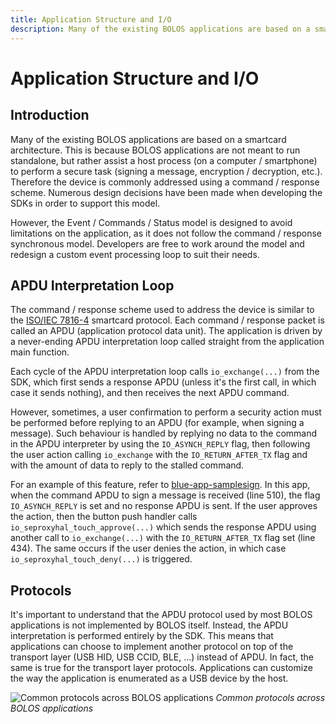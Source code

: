 ---
title: Application Structure and I/O
description: Many of the existing BOLOS applications are based on a smartcard architecture. This is because BOLOS applications are not meant to run standalone, but rather assist a host process. Therefore the device is commonly addressed using a command / response scheme.
---

# Application Structure and I/O

## Introduction

Many of the existing BOLOS applications are based on a smartcard architecture. This is because BOLOS applications are not meant to run standalone, but rather assist a host process (on a computer / smartphone) to perform a secure task (signing a message, encryption / decryption, etc.). Therefore the device is commonly addressed using a command / response scheme. Numerous design decisions have been made when developing the SDKs in order to support this model.

However, the Event / Commands / Status model is designed to avoid limitations on the application, as it does not follow the command / response synchronous model. Developers are free to work around the model and redesign a custom event processing loop to suit their needs.

## APDU Interpretation Loop

The command / response scheme used to address the device is similar to the [ISO/IEC 7816-4](https://en.wikipedia.org/wiki/Smart_card_application_protocol_data_unit) smartcard protocol. Each command / response packet is called an APDU (application protocol data unit). The application is driven by a never-ending APDU interpretation loop called straight from the application main function.

Each cycle of the APDU interpretation loop calls `io_exchange(...)` from the SDK, which first sends a response APDU (unless it's the first call, in which case it sends nothing), and then receives the next APDU command.

However, sometimes, a user confirmation to perform a security action must be performed before replying to an APDU (for example, when signing a message). Such behaviour is handled by replying no data to the command in the APDU interpreter by using the `IO_ASYNCH_REPLY` flag, then following the user action calling `io_exchange` with the `IO_RETURN_AFTER_TX` flag and with the amount of data to reply to the stalled command.

For an example of this feature, refer to [blue-app-samplesign](https://github.com/LedgerHQ/blue-sample-apps/blob/2fb0f8f68ef68bbecd601cf476e532177288a0fa/blue-app-samplesign/src/main.c). In this app, when the command APDU to sign a message is received (line 510), the flag `IO_ASYNCH_REPLY` is set and no response APDU is sent. If the user approves the action, then the button push handler calls `io_seproxyhal_touch_approve(...)` which sends the response APDU using another call to `io_exchange(...)` with the `IO_RETURN_AFTER_TX` flag set (line 434). The same occurs if the user denies the action, in which case `io_seproxyhal_touch_deny(...)` is triggered.

## Protocols

It's important to understand that the APDU protocol used by most BOLOS applications is not implemented by BOLOS itself. Instead, the APDU interpretation is performed entirely by the SDK. This means that applications can choose to implement another protocol on top of the transport layer (USB HID, USB CCID, BLE, ...) instead of APDU. In fact, the same is true for the transport layer protocols. Applications can customize the way the application is enumerated as a USB device by the host.

![Common protocols across BOLOS applications](/device-app/common_protocols.png)
*Common protocols across BOLOS applications*
